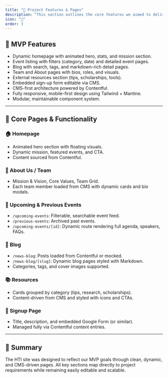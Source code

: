 ```yaml
---
title: "📄 Project Features & Pages"
description: "This section outlines the core features we aimed to deliver (MVP) and how those goals are implemented through the main pages of the site."
icon: "📄"
order: 3
---
```



## 🎯 MVP Features

- Dynamic homepage with animated hero, stats, and mission section.
- Event listing with filters (category, date) and detailed event pages.
- Blog with search, tags, and markdown-rich detail pages.
- Team and About pages with bios, roles, and visuals.
- External resources section (tips, scholarships, tools).
- Embedded sign-up form editable via CMS.
- CMS-first architecture powered by Contentful.
- Fully responsive, mobile-first design using Tailwind + Mantine.
- Modular, maintainable component system.

---

## 🧱 Core Pages & Functionality

### 🏠 Homepage
- Animated hero section with floating visuals.
- Dynamic mission, featured events, and CTA.
- Content sourced from Contentful.

### 👥 About Us / Team
- Mission & Vision, Core Values, Team Grid.
- Each team member loaded from CMS with dynamic cards and bio modals.

### 📅 Upcoming & Previous Events
- `/upcoming-events`: Filterable, searchable event feed.
- `/previous-events`: Archived past events.
- `/upcoming-events/[id]`: Dynamic route rendering full agenda, speakers, FAQs.

### 📰 Blog
- `/news-blog`: Posts loaded from Contentful or mocked.
- `/news-blog/[slug]`: Dynamic blog pages styled with Markdown.
- Categories, tags, and cover images supported.

### 📚 Resources
- Cards grouped by category (tips, research, scholarships).
- Content-driven from CMS and styled with icons and CTAs.

### 📝 Signup Page
- Title, description, and embedded Google Form (or similar).
- Managed fully via Contentful content entries.

---

## 📌 Summary

The HTI site was designed to reflect our MVP goals through clean, dynamic, and CMS-driven pages. All key sections map directly to project requirements while remaining easily editable and scalable.

